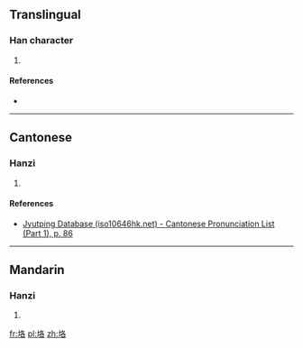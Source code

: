 ==Translingual==

===Han character===
{{Han char|rn=32|rad=土|as=06|sn=9|four=|canj=GHER|ids=⿰土各}}

# {{defn|Han|sort=土06}}

====References====
* {{Han ref|kx=0227.320|dkj=05033|dj=0463.210|hdz=10441.050|uh=578E|ud=22414}}

----

==Cantonese==

===Hanzi===
{{yue-hanzi|jyut=[[haak6]]|y=haak6}}

# {{defn|lang=yue|sort=土06}}

====References====
* [http://www.iso10646hk.net/jp/document/download.jsp Jyutping Database (iso10646hk.net) - Cantonese Pronunciation List (Part 1), p. 86]

----

==Mandarin==

===Hanzi===
{{cmn-hanzi|pin=[[kè]] ([[ke4]])|wg=k'o<sup>4</sup>}}

# {{defn|lang=cmn|sort=土06}}

[[fr:垎]]
[[pl:垎]]
[[zh:垎]]
